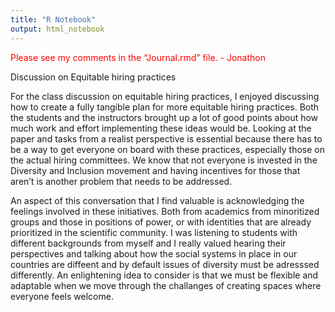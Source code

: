 ---
title: "R Notebook"
output: html_notebook
---

<span style="color:red">Please see my comments in the "Journal.rmd" file. - Jonathon</span>

Discussion on Equitable hiring practices 

For the class discussion on equitable hiring practices, I enjoyed discussing how to create a fully tangible plan for more equitable hiring practices. Both the students and the instructors brought up a lot of good points about how much work and effort implementing these ideas would be. Looking at the paper and tasks from a realist perspective is essential because there has to be a way to get everyone on board with these practices, especially those on the actual hiring committees. We know that not everyone is invested in the Diversity and Inclusion movement and having incentives for those that aren't is another problem that needs to be addressed. 

An aspect of this conversation that I find valuable is acknowledging the feelings involved in these initiatives. Both from academics from  minoritized groups and those in positions of power, or with identities that are already prioritized in the scientific community. I was listening to students with different backgrounds from myself and I really valued hearing their perspectives and talking about how the social systems in place in our countries are diffeent and by default issues of diversity must be adresssed differently. An enlightening idea to consider is that we must be flexible and adaptable when we move through the challanges of creating spaces where everyone feels welcome. 